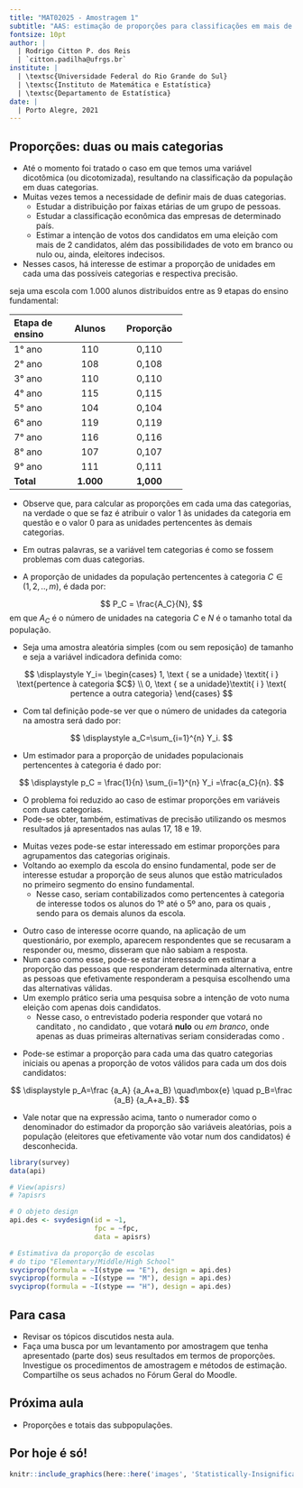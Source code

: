```yaml
---
title: "MAT02025 - Amostragem 1"
subtitle: "AAS: estimação de proporções para classificações em mais de duas categorias"
fontsize: 10pt
author: |
  | Rodrigo Citton P. dos Reis
  | `citton.padilha@ufrgs.br`
institute: |
  | \textsc{Universidade Federal do Rio Grande do Sul}
  | \textsc{Instituto de Matemática e Estatística}
  | \textsc{Departamento de Estatística}
date: |
  | Porto Alegre, 2021
---
```


## Proporções: duas ou mais categorias {.allowframebreaks}

- Até o momento foi tratado o caso em que temos uma variável dicotômica (ou dicotomizada), resultando na classificação da população em duas categorias.
- Muitas vezes temos a necessidade de definir mais de duas categorias.
    * Estudar a distribuição por faixas etárias de um grupo de pessoas.
    * Estudar a classificação econômica das empresas de determinado país.
    * Estimar a intenção de votos dos candidatos em uma eleição com mais de 2 candidatos, além das possibilidades de voto em branco ou nulo ou, ainda, eleitores indecisos.
- Nesses casos, há interesse de estimar a proporção de unidades em cada uma das possíveis categorias e respectiva precisão.

\framebreak

\structure{Exemplo:} seja uma escola com 1.000 alunos distribuídos entre as 9 etapas do ensino fundamental:

\footnotesize

</center>
----------
Etapa de ensino   Alunos       Proporção
---------------- -----------  -------------
 1° ano           110           0,110    
                              
 2° ano           108           0,108    
                              
 3° ano           110           0,110    
                              
 4° ano           115           0,115    
                              
 5° ano           104           0,104    
                              
 6° ano           119           0,119    
                              
 7° ano           116           0,116    
                              
 8° ano           107           0,107    
                              
 9° ano           111           0,111    
                              
 **Total**       **1.000**     **1,000**
 
----------
</center>

\normalsize

\framebreak

- Observe que, para calcular as proporções em cada uma das categorias, na verdade o que se faz é atribuir o valor $1$ às unidades da categoria em questão e o valor $0$ para as unidades pertencentes às demais categorias.
- Em outras palavras, se a variável tem \structure{$m$} categorias é como se fossem \structure{$m$} problemas com duas categorias.

- A proporção de unidades da população pertencentes à categoria $C\in (1, 2,.., m)$, é dada por:

$$
P_C = \frac{A_C}{N},
$$
em que $A_C$ é o número de unidades na categoria $C$ e $N$ é o tamanho total da população.

\framebreak

- Seja uma amostra aleatória simples (com ou sem reposição) de tamanho \structure{$n$} e seja a variável indicadora \structure{$Y_i$} definida como:

$$
\displaystyle Y_i= \begin{cases} 1, \text { se a unidade} \textit{ i } \text{pertence à categoria $C$} \\ 0, \text { se a unidade}\textit{ i } \text{ pertence a outra categoria} \end{cases}
$$

- Com tal definição pode-se ver que o número de unidades da categoria \structure{$C$} na amostra será dado por:

$$
\displaystyle a_C=\sum_{i=1}^{n} Y_i.
$$

- Um estimador para a proporção de unidades populacionais pertencentes à categoria \structure{$C$} é dado por:

$$
\displaystyle p_C = \frac{1}{n} \sum_{i=1}^{n} Y_i =\frac{a_C}{n}.
$$

\framebreak

- O problema foi reduzido ao caso de estimar proporções em variáveis com duas categorias.
- Pode-se obter, também, estimativas de precisão utilizando os mesmos resultados já apresentados nas aulas 17, 18 e 19.

\framebreak

- Muitas vezes pode-se estar interessado em estimar proporções para agrupamentos das categorias originais. 
- Voltando ao exemplo da escola do ensino fundamental, pode ser de interesse estudar a proporção de seus alunos que estão matriculados no primeiro segmento do ensino fundamental.
    + Nesse caso, seriam contabilizados como pertencentes à categoria \structure{$C$} de interesse todos os alunos do 1º até o 5º ano, para os quais \structure{$Y_C=1$}, sendo \structure{$Y_C=0$} para os demais alunos da escola.

\framebreak

- Outro caso de interesse ocorre quando, na aplicação de um questionário, por exemplo, aparecem respondentes que se recusaram a responder ou, mesmo, disseram que não sabiam a resposta.
- Num caso como esse, pode-se estar interessado em estimar a proporção das pessoas que responderam determinada alternativa, entre as pessoas que efetivamente responderam a pesquisa escolhendo uma das alternativas válidas.
- Um exemplo prático seria uma pesquisa sobre a intenção de voto numa eleição com apenas dois candidatos.
    + Nesse caso, o entrevistado poderia responder que votará no canditato \alert{A}, no candidato \textcolor{orange}{B}, que votará __nulo__ ou _em branco_, onde apenas as duas primeiras alternativas seriam consideradas como \structure{votos válidos}.

\framebreak

- Pode-se estimar a proporção para cada uma das quatro categorias iniciais ou apenas a proporção de votos válidos para cada um dos dois candidatos:

$$
\displaystyle p_A=\frac {a_A} {a_A+a_B} \quad\mbox{e} \quad p_B=\frac {a_B} {a_A+a_B}.
$$

- Vale notar que na expressão acima, tanto o numerador como o denominador do estimador da proporção são variáveis aleatórias, pois a população (eleitores que efetivamente vão votar num dos candidatos) é desconhecida.

\framebreak

\footnotesize

```r

library(survey)
data(api)

# View(apisrs)
# ?apisrs

# O objeto design
api.des <- svydesign(id = ~1,
                     fpc = ~fpc,
                     data = apisrs)

# Estimativa da proporção de escolas
# do tipo "Elementary/Middle/High School"
svyciprop(formula = ~I(stype == "E"), design = api.des)
svyciprop(formula = ~I(stype == "M"), design = api.des)
svyciprop(formula = ~I(stype == "H"), design = api.des)

```

\normalsize

## Para casa

- Revisar os tópicos discutidos nesta aula.
- Faça uma busca por um levantamento por amostragem que tenha apresentado (parte dos) seus resultados em termos de proporções. Investigue os procedimentos de amostragem e métodos de estimação. Compartilhe os seus achados no Fórum Geral do Moodle.

## Próxima aula

- Proporções e totais das subpopulações.

## Por hoje é só!

\begin{center}
{\bf Bons estudos!}
\end{center}

```r

knitr::include_graphics(here::here('images', 'Statistically-Insignificant-final03.jpg'))

```

